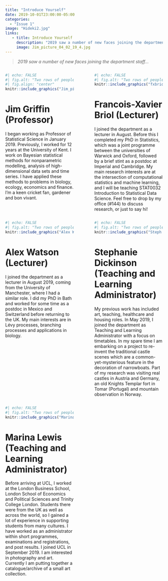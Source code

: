 ```yaml
---
title: "Introduce Yourself"
date: 2019-10-01T23:00:00-05:00
categories:
  - "Issue 1"
image: "Hideki2.jpg" 
links: 
   - title: Introduce Yourself
     description: "2019 saw a number of new faces joining the department staff… " 
     image: Jim_picture_04_02_19_4.jpg
---
```


> *2019 saw a number of new faces joining the department staff… *



:::: {.columns}

::: {.column width="45%"}

```r
#| echo: FALSE
#| fig.alt: "Two rows of people in karting attire and mostly with happy faces."
#| fig.align: "center"
knitr::include_graphics("Jim_picture_04_02_19_4.jpg")
```

# Jim Griffin (Professor)

I began working as Professor of Statistical Science in January 2019. Previously, I worked for 12 years at the University of Kent. I work on Bayesian statistical methods for nonparametric modelling, analysis of high-dimensional data sets and time series. I have applied these methods to problems in biology, ecology, economics and finance. I’m a keen cricket fan, gardener and bon vivant.

:::

::: {.column width="5%"}
<!-- empty column to create gap -->
:::

::: {.column width="45%"}

```r
#| echo: FALSE
#| fig.alt: "Two rows of people in karting attire and mostly with happy faces."
knitr::include_graphics("fxbriol_website_photo.jpg")
```

# Francois-Xavier Briol (Lecturer)

I joined the department as a lecturer in August. Before this I completed my PhD in Statistics, which was a joint programme between the universities of Warwick and Oxford, followed by a brief stint as a postdoc at Imperial and Cambridge. My main research interests are at the intersection of computational statistics and machine learning, and I will be teaching STAT0032 Introduction to Statistical Data Science. Feel free to drop by my office (#144) to discuss research, or just to say hi!

:::

::::


:::: {.columns}

::: {.column width="45%"}

```r
#| echo: FALSE
#| fig.alt: "Two rows of people in karting attire and mostly with happy faces."
knitr::include_graphics("Alex Watson.jpg")
```

# Alex Watson (Lecturer)

I joined the department as a lecturer in August 2019, coming from the University of Manchester, where I had a similar role. I did my PhD in Bath and worked for some time as a postdoc in Mexico and Switzerland before returning to the UK. My main interests are in Lévy processes, branching processes and applications in biology.

:::

::: {.column width="5%"}
<!-- empty column to create gap -->
:::

::: {.column width="45%"}

```r
#| echo: FALSE
#| fig.alt: "Two rows of people in karting attire and mostly with happy faces."
knitr::include_graphics("Steph newsletter.jpg")
```

# Stephanie Dickinson (Teaching and Learning Administrator)

My previous work has included art, teaching, healthcare and housing roles. In May 2019, I joined the department as Teaching and Learning Administrator with a focus on timetables. In my spare time I am embarking on a project to re-invent the traditional castle scenes which are a common-yet-mysterious feature in the decoration of narrowboats. Part of my research was visiting real castles in Austria and Germany, an old Knights Templar fort in Tomar (Portugal) and mountain observation in Norway.

:::

::::

:::: {.columns}

::: {.column width="45%"}

```r
#| echo: FALSE
#| fig.alt: "Two rows of people in karting attire and mostly with happy faces."
knitr::include_graphics("Marina Lewis.jpg")
```

# Marina Lewis (Teaching and Learning Administrator)

Before arriving at UCL, I worked at the London Business School, London School of Economics and Political Sciences and Trinity College London. Students there were from the UK as well as across the world, so I gained a lot of experience in supporting students from many cultures. I have worked as an administrator within short programmes, examinations and registrations, and post results. I joined UCL in September 2019. I am interested in photography and art. Currently I am putting together a catalogue/archive of a small art collection.

:::

::: {.column width="5%"}
<!-- empty column to create gap -->
:::

::: {.column width="45%"}

<!--another empty column-->

:::

::::

